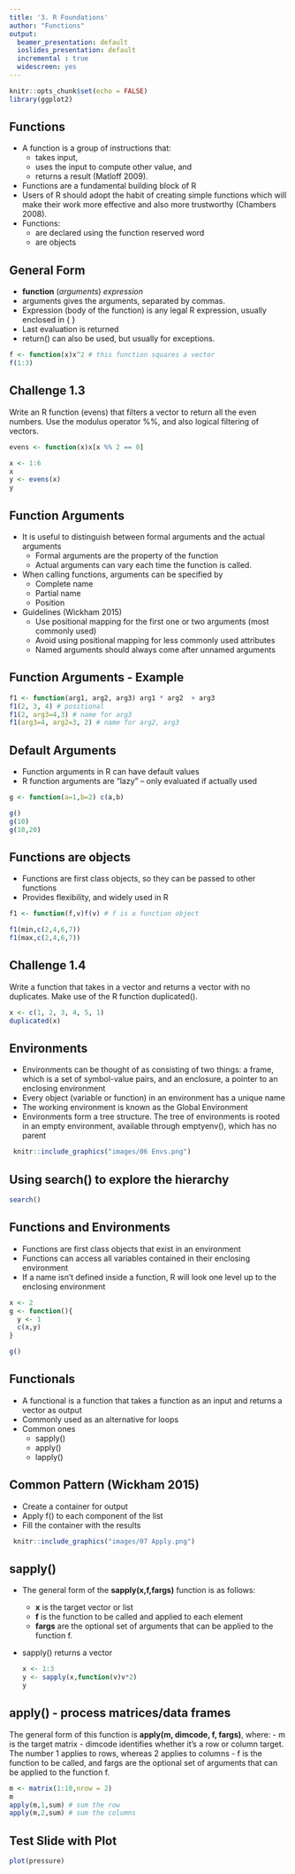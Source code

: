 ```yaml
---
title: '3. R Foundations'
author: "Functions"
output:
  beamer_presentation: default
  ioslides_presentation: default
  incremental : true
  widescreen: yes
---
```


```r
knitr::opts_chunk$set(echo = FALSE)
library(ggplot2)
```

## Functions
- A function is a group of instructions that:
  + takes input, 
  + uses the input to compute other value, and 
  + returns a result (Matloff 2009). 
- Functions are a fundamental building block of R
- Users of R should adopt the habit of creating simple functions which will make their work more effective and also more trustworthy (Chambers 2008). 
- Functions:
  + are declared using the function reserved word 
  + are objects


## General Form
- **function** (*arguments*) *expression*
- arguments gives the arguments, separated by commas.
- Expression (body of the function) is any legal R expression, usually enclosed in { }
- Last evaluation is returned
- return() can also be used, but usually for exceptions.

```r
f <- function(x)x^2 # this function squares a vector
f(1:3)
``` 

## Challenge 1.3
Write an R function (evens) that filters a vector to return all the even numbers. Use the modulus operator %%, and also logical filtering of vectors. 

```r
evens <- function(x)x[x %% 2 == 0] 
``` 

```r
x <- 1:6
x
y <- evens(x)
y
``` 

## Function Arguments
- It is useful to distinguish between  formal arguments and the actual arguments
  + Formal arguments are the property of the function
  + Actual arguments can vary each time the function is called.
- When calling functions, arguments can be specified by
  + Complete name
  + Partial name
  + Position
- Guidelines (Wickham 2015)
  + Use positional mapping for the first one or two arguments (most commonly used)
  + Avoid using positional mapping for less commonly used attributes
  + Named arguments should always come after unnamed arguments

## Function Arguments - Example

```r
f1 <- function(arg1, arg2, arg3) arg1 * arg2  + arg3
f1(2, 3, 4) # positional
f1(2, arg3=4,3) # name for arg3
f1(arg3=4, arg2=3, 2) # name for arg2, arg3
``` 

## Default Arguments
- Function arguments in R can have default values
- R function arguments are “lazy” – only evaluated if actually used

```r
g <- function(a=1,b=2) c(a,b)

g()
g(10)
g(10,20)
``` 

## Functions are objects
- Functions are first class objects, so they can be passed to other functions
- Provides flexibility, and widely used in R
```r
f1 <- function(f,v)f(v) # f is a function object

f1(min,c(2,4,6,7))
f1(max,c(2,4,6,7))
``` 

## Challenge 1.4
Write a function that takes in a vector and returns a vector with no duplicates. Make use of the R function duplicated().
```r
x <- c(1, 2, 3, 4, 5, 1)
duplicated(x)
``` 

## Environments
- Environments can be thought of as consisting of two things: a frame, which is a set of symbol-value pairs, and an enclosure, a pointer to an enclosing environment
- Every object (variable or function) in an environment has a unique name
- The working environment is known as the Global Environment
- Environments form a tree structure. The tree of environments is rooted in an empty environment, available through emptyenv(), which has no parent

```r
 knitr::include_graphics("images/06 Envs.png")
```


## Using search() to explore the hierarchy

```r
search()
``` 

## Functions and Environments
- Functions are first class objects that exist in an environment
- Functions can access all variables contained in their enclosing environment
- If a name isn’t defined inside a function, R will look one level up to the enclosing environment
```r
x <- 2
g <- function(){
  y <- 1
  c(x,y)
}

g()
``` 

## Functionals
- A functional is a function that takes a function as an input and returns a vector as output
- Commonly used as an alternative for loops
- Common ones
  + sapply()
  + apply()
  + lapply()
  

## Common Pattern (Wickham 2015)
- Create a container for output
- Apply f() to each component of the list
- Fill the container with the results
```r
 knitr::include_graphics("images/07 Apply.png")
```

## sapply()
- The general form of the **sapply(x,f,fargs)** function is as follows:
  + **x** is the target vector or list
  + **f** is the function to be called and applied to each element
  + **fargs** are the optional set of arguments that can be applied to the function f.
- sapply() returns a vector

  ```r
x <- 1:3
y <- sapply(x,function(v)v*2)
y
```

## apply() - process matrices/data frames

The general form of this function is **apply(m, dimcode, f, fargs)**, where:
  - m is the target matrix
  - dimcode identifies whether it’s a row or column target. The number 1 applies to rows, whereas 2 applies to columns
  - f is the function to be called, and fargs are the optional set of arguments that can be applied to the function f.
  
```r
m <- matrix(1:10,nrow = 2)
m
apply(m,1,sum) # sum the row
apply(m,2,sum) # sum the columns
```
  


## Test Slide with Plot

```r
plot(pressure)
```

